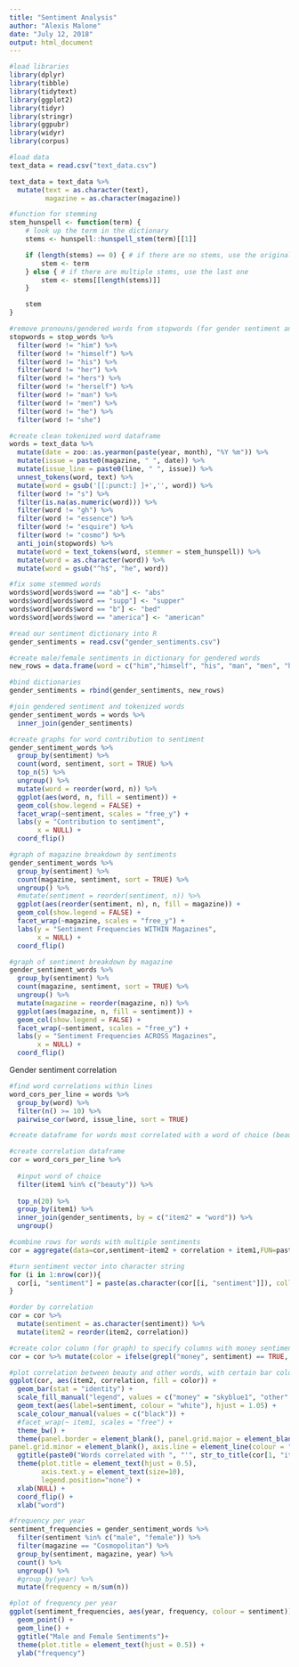 ```yaml
---
title: "Sentiment Analysis"
author: "Alexis Malone"
date: "July 12, 2018"
output: html_document
---
```



```r
#load libraries
library(dplyr)
library(tibble)
library(tidytext)
library(ggplot2)
library(tidyr)
library(stringr)
library(ggpubr)
library(widyr)
library(corpus)
```

```r
#load data
text_data = read.csv("text_data.csv")

text_data = text_data %>%
  mutate(text = as.character(text),
         magazine = as.character(magazine))
```

```r
#function for stemming
stem_hunspell <- function(term) {
    # look up the term in the dictionary
    stems <- hunspell::hunspell_stem(term)[[1]]

    if (length(stems) == 0) { # if there are no stems, use the original term
        stem <- term
    } else { # if there are multiple stems, use the last one
        stem <- stems[[length(stems)]]
    }

    stem
}
```

```r
#remove pronouns/gendered words from stopwords (for gender sentiment analysis)
stopwords = stop_words %>%
  filter(word != "him") %>%
  filter(word != "himself") %>%
  filter(word != "his") %>%
  filter(word != "her") %>%
  filter(word != "hers") %>%
  filter(word != "herself") %>%
  filter(word != "man") %>%
  filter(word != "men") %>%
  filter(word != "he") %>%
  filter(word != "she")

#create clean tokenized word dataframe
words = text_data %>%
  mutate(date = zoo::as.yearmon(paste(year, month), "%Y %m")) %>%
  mutate(issue = paste0(magazine, " ", date)) %>%
  mutate(issue_line = paste0(line, " ", issue)) %>%
  unnest_tokens(word, text) %>%
  mutate(word = gsub('[[:punct:] ]+','', word)) %>%
  filter(word != "s") %>%
  filter(is.na(as.numeric(word))) %>%
  filter(word != "gh") %>%
  filter(word != "essence") %>%
  filter(word != "esquire") %>%
  filter(word != "cosmo") %>%
  anti_join(stopwords) %>%
  mutate(word = text_tokens(word, stemmer = stem_hunspell)) %>%
  mutate(word = as.character(word)) %>%
  mutate(word = gsub("^h$", "he", word))

#fix some stemmed words
words$word[words$word == "ab"] <- "abs"
words$word[words$word == "supp"] <- "supper"
words$word[words$word == "b"] <- "bed"
words$word[words$word == "america"] <- "american"

```

```r
#read our sentiment dictionary into R
gender_sentiments = read.csv("gender_sentiments.csv")

#create male/female sentiments in dictionary for gendered words
new_rows = data.frame(word = c("him","himself", "his", "man", "men", "he", "her", "herself", "hers", "woman", "women", "she", "boy", "girl", "boyfriend", "girlfriend", "girls", "boys", "guy", "guys"), sentiment = c("male", "male", "male", "male", "male", "male", "female", "female","female","female","female","female","male", "female", "male", "female", "female", "male", "male", "male"))

#bind dictionaries
gender_sentiments = rbind(gender_sentiments, new_rows)

#join gendered sentiment and tokenized words
gender_sentiment_words = words %>%
  inner_join(gender_sentiments)
```

```r

#create graphs for word contribution to sentiment
gender_sentiment_words %>%
  group_by(sentiment) %>%
  count(word, sentiment, sort = TRUE) %>%
  top_n(5) %>%
  ungroup() %>%
  mutate(word = reorder(word, n)) %>%
  ggplot(aes(word, n, fill = sentiment)) +
  geom_col(show.legend = FALSE) +
  facet_wrap(~sentiment, scales = "free_y") +
  labs(y = "Contribution to sentiment",
       x = NULL) +
  coord_flip()

```

```r

#graph of magazine breakdown by sentiments
gender_sentiment_words %>%
  group_by(sentiment) %>%
  count(magazine, sentiment, sort = TRUE) %>%
  ungroup() %>%
  #mutate(sentiment = reorder(sentiment, n)) %>%
  ggplot(aes(reorder(sentiment, n), n, fill = magazine)) +
  geom_col(show.legend = FALSE) +
  facet_wrap(~magazine, scales = "free_y") +
  labs(y = "Sentiment Frequencies WITHIN Magazines",
       x = NULL) +
  coord_flip()

#graph of sentiment breakdown by magazine
gender_sentiment_words %>%
  group_by(sentiment) %>%
  count(magazine, sentiment, sort = TRUE) %>%
  ungroup() %>%
  mutate(magazine = reorder(magazine, n)) %>%
  ggplot(aes(magazine, n, fill = sentiment)) +
  geom_col(show.legend = FALSE) +
  facet_wrap(~sentiment, scales = "free_y") +
  labs(y = "Sentiment Frequencies ACROSS Magazines",
       x = NULL) +
  coord_flip()

```

Gender sentiment correlation
```r
#find word correlations within lines
word_cors_per_line = words %>%
  group_by(word) %>%
  filter(n() >= 10) %>%
  pairwise_cor(word, issue_line, sort = TRUE)
```


```r
#create dataframe for words most correlated with a word of choice (beauty in this case), and their sentiments

#create correlation dataframe
cor = word_cors_per_line %>%
  
  #input word of choice
  filter(item1 %in% c("beauty")) %>%
  
  top_n(20) %>%
  group_by(item1) %>%
  inner_join(gender_sentiments, by = c("item2" = "word")) %>%
  ungroup()

#combine rows for words with multiple sentiments
cor = aggregate(data=cor,sentiment~item2 + correlation + item1,FUN=paste)

#turn sentiment vector into character string
for (i in 1:nrow(cor)){
  cor[i, "sentiment"] = paste(as.character(cor[[i, "sentiment"]]), collapse=", ")
}

#order by correlation
cor = cor %>%
  mutate(sentiment = as.character(sentiment)) %>%
  mutate(item2 = reorder(item2, correlation))

#create color column (for graph) to specify columns with money sentiment
cor = cor %>% mutate(color = ifelse(grepl("money", sentiment) == TRUE, "money", "other"))

#plot correlation between beauty and other words, with certain bar color for money sentiment
ggplot(cor, aes(item2, correlation, fill = color)) +
  geom_bar(stat = "identity") +
  scale_fill_manual("legend", values = c("money" = "skyblue1", "other" = "gray60")) +
  geom_text(aes(label=sentiment, colour = "white"), hjust = 1.05) +
  scale_colour_manual(values = c("black")) +
  #facet_wrap(~ item1, scales = "free") +
  theme_bw() +
  theme(panel.border = element_blank(), panel.grid.major = element_blank(),
panel.grid.minor = element_blank(), axis.line = element_line(colour = "gray20")) +
  ggtitle(paste0("Words correlated with ", "'", str_to_title(cor[1, "item1"]), "'")) +
  theme(plot.title = element_text(hjust = 0.5),
        axis.text.y = element_text(size=10),
        legend.position="none") +
  xlab(NULL) +
  coord_flip() + 
  xlab("word")
```



```r
#frequency per year
sentiment_frequencies = gender_sentiment_words %>%
  filter(sentiment %in% c("male", "female")) %>%
  filter(magazine == "Cosmopolitan") %>%
  group_by(sentiment, magazine, year) %>%
  count() %>%
  ungroup() %>%
  #group_by(year) %>%
  mutate(frequency = n/sum(n))

#plot of frequency per year
ggplot(sentiment_frequencies, aes(year, frequency, colour = sentiment)) +
  geom_point() +
  geom_line() +
  ggtitle("Male and Female Sentiments")+
  theme(plot.title = element_text(hjust = 0.5)) +
  ylab("frequency")
```

